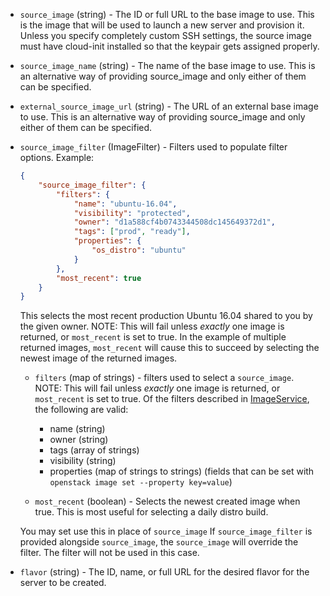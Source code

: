 <!-- Code generated from the comments of the RunConfig struct in builder/openstack/run_config.go; DO NOT EDIT MANUALLY -->

- `source_image` (string) - The ID or full URL to the base image to use. This is the image that will
  be used to launch a new server and provision it. Unless you specify
  completely custom SSH settings, the source image must have cloud-init
  installed so that the keypair gets assigned properly.

- `source_image_name` (string) - The name of the base image to use. This is an alternative way of
  providing source_image and only either of them can be specified.

- `external_source_image_url` (string) - The URL of an external base image to use. This is an alternative way of
  providing source_image and only either of them can be specified.

- `source_image_filter` (ImageFilter) - Filters used to populate filter options. Example:
  
  ```json
  {
      "source_image_filter": {
          "filters": {
              "name": "ubuntu-16.04",
              "visibility": "protected",
              "owner": "d1a588cf4b0743344508dc145649372d1",
              "tags": ["prod", "ready"],
              "properties": {
                  "os_distro": "ubuntu"
              }
          },
          "most_recent": true
      }
  }
  ```
  
  This selects the most recent production Ubuntu 16.04 shared to you by
  the given owner. NOTE: This will fail unless *exactly* one image is
  returned, or `most_recent` is set to true. In the example of multiple
  returned images, `most_recent` will cause this to succeed by selecting
  the newest image of the returned images.
  
  -   `filters` (map of strings) - filters used to select a
  `source_image`.
      NOTE: This will fail unless *exactly* one image is returned, or
      `most_recent` is set to true. Of the filters described in
      [ImageService](https://developer.openstack.org/api-ref/image/v2/), the
      following are valid:
  
      -   name (string)
      -   owner (string)
      -   tags (array of strings)
      -   visibility (string)
      -   properties (map of strings to strings) (fields that can be set
          with `openstack image set --property key=value`)
  
  -   `most_recent` (boolean) - Selects the newest created image when
  true.
      This is most useful for selecting a daily distro build.
  
  You may set use this in place of `source_image` If `source_image_filter`
  is provided alongside `source_image`, the `source_image` will override
  the filter. The filter will not be used in this case.

- `flavor` (string) - The ID, name, or full URL for the desired flavor for the server to be
  created.
